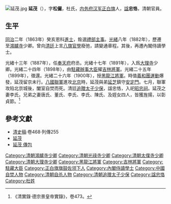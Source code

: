 [[File:延茂.jpg|thumb]]
'''延茂'''（{{bd|19世纪|?|1900年|catIdx=Y延}}），字'''松儼'''，杜氏，[[内务府汉军正白旗|内务府汉军正白旗]]人，[[諡|諡]]'''忠恪'''，清朝官員。

==生平==
[[同治|同治]]二年（1863年）癸亥恩科[[進士|進士]]，銓選[[禮部|禮部]][[主事|主事]]。[[光緒|光緒]]八年（1882年），歷遷至[[鴻臚寺|鴻臚寺]]少卿。曾向[[清廷|清廷]]上言[[八旗官學|八旗官學]]廢弛，請變通章程。其後，再遷內閣侍讀學士。

光緒十三年（1887年），任[[奉天府|奉天府]]府丞。光緒十七年（1891年），入爲[[大理寺|大理寺]]少卿。光緒二十四年（1898年），由[[駐藏辦事大臣|駐藏辦事大臣]]擢[[吉林將軍|吉林將軍]]。光緒二十五年（1899年），徵還。光緒二十六年（1900年），授[[黑龍江將軍|黑龍江將軍]]。時值[[義和團運動|義和團運動]]爆發，延茂留京未行。[[八國聯軍|八國聯軍]]進攻[[北京|北京]]時，延茂與弟[[延芝|延芝]]鎮守[[安定門_(北京)|安定門]]。七月，聯軍攻陷北京城後，闔室自焚而死。清廷[[追贈|追贈]][[太子少保|太子少保]]，諡忠恪，入祀[[昭忠祠|昭忠祠]]。延茂之妻李氏，兄弟之妻唐氏、董氏、李氏、李氏、陳氏、及姪女四人，皆獲旌揚，以彰貞節。<ref>《清實錄‧德宗景皇帝實錄》，卷473。</ref>

==參考文獻==
<div class="references-small">
<references></references>
</div>
*[[清史稿|清史稿]]·卷468·列傳255
*[http://npmhost.npm.gov.tw/ttscgi2/ttsquery?0:0:npmauac:TM%3D%A9%B5%ADZ 延茂] {{Wayback|url=http://npmhost.npm.gov.tw/ttscgi2/ttsquery?0:0:npmauac:TM%3D%A9%B5%ADZ |date=20190605025022 }}
*[http://catalog.digitalarchives.tw/dacs5/System/Exhibition/Detail.jsp?OID=4174642 延茂 傳包]
{{DEFAULTSORT:Yan延}}
{{同治二年癸亥恩科殿試金榜}}
[[Category:清朝鴻臚寺少卿|Category:清朝鴻臚寺少卿]]
[[Category:清朝光祿寺少卿|Category:清朝光祿寺少卿]]
[[Category:清朝太僕寺少卿|Category:清朝太僕寺少卿]]
[[Category:清朝大理寺少卿|Category:清朝大理寺少卿]]
[[Category:黑龍江將軍|Category:黑龍江將軍]]
[[Category:吉林將軍|Category:吉林將軍]]
[[Category:駐藏大臣|Category:駐藏大臣]]
[[Category:正白旗旗鼓佐领下人|Category:正白旗旗鼓佐领下人]]
[[Category:內閣侍讀學士|Category:內閣侍讀學士]]
[[Category:中國自焚人物|Category:中國自焚人物]]
[[Category:清朝自杀人物|Category:清朝自杀人物]]
[[Category:清朝追赠太子少保|Category:清朝追赠太子少保]]
[[Category:諡忠恪|Category:諡忠恪]]
[[Category:杜姓|Category:杜姓]]